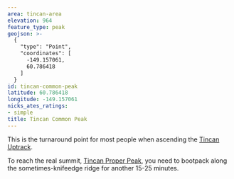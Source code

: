 ```yaml
---
area: tincan-area
elevation: 964
feature_type: peak
geojson: >-
  {
    "type": "Point",
    "coordinates": [
      -149.157061,
      60.786418
    ]
  }
id: tincan-common-peak
latitude: 60.786418
longitude: -149.157061
nicks_ates_ratings:
- simple
title: Tincan Common Peak
---
```


This is the turnaround point for most people when ascending the [Tincan Uptrack](./tincan-uptrack).

To reach the real summit, [Tincan Proper Peak](./tincan-proper-peak), you need to
bootpack along the sometimes-knifeedge ridge for another 15-25 minutes.